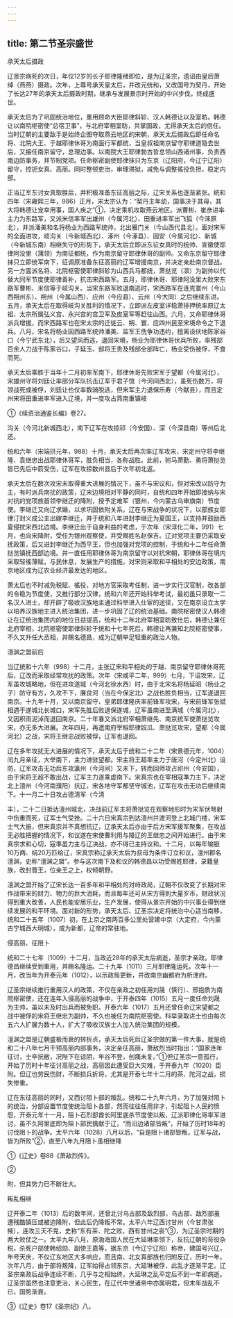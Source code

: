 ```yaml
---
---
---
```

title: 第二节圣宗盛世
---



承天太后摄政

辽景宗病死的次日，年仅12岁的长子耶律隆绪即位，是为辽圣宗，遗诏由皇后萧绰（燕燕）摄政。次年，上尊号承天皇太后，并改元统和，又改国号为契丹，开始了长达27年的承天太后摄政时期，继承与发展景宗时开始的中兴步伐，终成盛世。

承天太后为了巩固统治地位，重用顾命大臣耶律斜轸、汉人韩德让以及室昉。韩德让以南院枢密使“总宿卫事”，与北府宰相室昉，共掌国政，尤得承天太后的信任。当时辽朝的主要敌手是始终企图夺取燕云地区的宋朝，承天太后摄政后即任命名将、北院大王、于越耶律休哥为南面行军都统，当皇叔祖南京留守耶律道隐去世后，又接任南京留守，总理边事。以南院大王耶律勃古哲总领山西诸州事，负责西南边防事务，并节制党项。任命枢密副使耶律抹只为东京（辽阳府，今辽宁辽阳）留守，控扼女真、高丽。同时整顿吏治，审理滞狱，减免与调整徭役负担，稳定内部。

正当辽军东讨女真取胜后，并积极准备东征高丽之际，辽宋关系也逐渐紧张。统和四年（宋雍熙三年，986）正月，宋太宗认为：“契丹主年幼，国事决于其母，其大将韩德让宠幸用事，国人疾之”①，决定乘机攻取燕云地区。派曹彬、崔彦进率主力为东路军，又派米信率军出雄州（今属河北）、田重进率军出飞狐（今涞原北），并派潘美和名将杨业为西路军统帅，北出雁门关（今山西代县北）。面对宋军的全面进攻，岐沟关（今新城西北）、涿州（今涿县）、固安（今属河北）、新城（今新城东南）相继失守的形势下，承天太后立即派东征女真时的统帅、宣徽使耶律阿没里（蒲领）为南征都统，作为南京留守耶律休哥的副帅。又命东京留守耶律抹只立即统军南下，征调原准备东征高丽的辽军增援南京，并决定亲赴南京督战。另一方面派名将、北院枢密使耶律斜轸为山西兵马都统，萧挞览（凛）为副帅以代替大同军节度使耶律善补，抗击宋西路军。五月，耶律休哥、耶律阿没里大败宋东路军曹彬、米信等于岐沟关。当宋东路军败退南逃时，宋西路军在连克寰州（今山西朔州东）、朔州（今属山西）、应州（今应县）、云州（今大同）之后继续东进。五月，承天太后在取得岐沟关胜利的情况下，立即派左皮室详稳萧排押统率原辽太祖、太宗所属弘义宫、永兴宫的宫卫军及皮室军等赶往山西。六月，又命耶律休哥派兵增援，而宋西路军也在宋太宗的迁徙云、朔、寰、应四州民至宋境命令之下退兵。八月，宋名将杨业因西路军统帅潘美、监军王侁争功违约，擅离设伏地陈家谷口（今宁武东北），后又望风而逃，退回宋境，杨业为耶律休哥伏兵所败，率残部百余人力战于陈家谷口，子延玉、部将王贵及残部全部阵亡，杨业受伤被俘，不食而死。

承天太后乘胜于当年十二月初率军南下，耶律休哥先败宋军于望都（今属河北），宋雄州守将刘廷让率部分军队抗击辽军于君子馆（今河间西北），虽死伤数万，将领战死或被俘，刘廷让也仅率数骑脱逃，但宋军主力退保乐寿（今献县），而且定州宋将田重进率军进入辽境，并一度攻占燕南重镇岐

①《续资治通鉴长编》卷27。

沟关（今河北新城西北），南下辽军在攻掠祁（今安国）、深（今深县南）等州后北还。

统和六年（宋端拱元年，988）十月，承天太后再次率辽军攻宋，宋定州守将李继隆、袁继忠出战耶律休哥军，胜负相当，各称战胜。此前，驸马萧勤、勇将萧挞览皆已先后中箭受伤，辽军在攻掠数州县后于次年初北返。

承天太后在数次攻宋未取得重大进展的情况下，虽不与宋议和，但对宋改以防守为主，有时派兵南扰的政策，辽宋边境相对平静的同时，自统和四年开始即接纳与宋对抗的党项族首领李继迁的降附，授予定难军（银州，今内蒙古乌审旗南）节度使。李继迁又向辽求婚，以求巩固依附关系。辽在与宋战争的状况下，以部族女耶律汀封义成公主出嫁李继迁，并于统和八年进封李继迁为夏国王，以支持并鼓励西夏侵扰宋西北边境。李继迁出于自身利益的考虑，于次年（宋淳化二年，991）七月，也向宋降附，受任为银州观察使，并受赐姓名赵保吉。辽对党项主要仍采取安抚政策，后又进封李继迁为西平王，但也加强对党项的控制，于统和十二年任命萧挞览镇抚西部边境。并一直任用耶律休哥为南京留守以对抗宋朝，耶律休哥在境内采取轻徭薄赋，与民休息，发展生产的措施，对宋则采取和平相处的安边政策，南京地区成为辽农业经济最发达的地区。

萧太后也不时减免税赋、徭役，对地方官采取考任制，进一步实行汉官制，改各部的令稳为节度使，又推行部分汉律，统和六年还开始科举考试，最初虽只录取一二名汉人进士，却开辟了吸收汉族地主通过科举进入仕宦的途径，又在南京设立太学以培养汉族地主进入统治集团，进一步巩固了辽的统治基础。南院枢密使汉人韩德让在辽统治集团内的地位日益提高，统和十二年北府宰相室昉致仕后，韩德让兼任北府宰相，北院枢密使耶律斜轸于统和十七年死后，韩德让再兼知北院枢密使事，不久又升任大丞相，并赐名德昌，成为辽朝举足轻重的政治人物。

澶渊之盟前后

当辽统和十六年（998）十二月，主张辽宋和平相处的于越、南京留守耶律休哥死后，辽改而采取经常攻扰的政策。次年（宋咸平二年，999）七月，下诏攻宋，辽军虽攻城略地，但在进攻遂城（今河北徐水西）时，由于北宋名将杨延昭（杨业之子）防守有方，久攻不下，廉良河（当在今保定北）之战也胜负相当，辽军遂退回南京。十九年十月，又以南京留守、皇弟耶律隆庆率前锋军攻宋，与宋前锋军张斌相遇于遂城北长城口，宋军先胜后败退保遂城，辽军虽南进至满城（今属河北），又因积雨泥淖而退回南京。二十年春又派北府宰相萧继先、南京统军使萧挞览攻宋，亦无多大进展。次年四月，再遣南府宰相耶律奴瓜、萧挞览攻宋，望都（今属河北）之战，宋将王继忠战败被俘，辽军也退回。

辽在多年攻扰无大进展的情况下，承天太后于统和二十二年（宋景德元年，1004）闰九月亲征，大举南下，主力进驻望都。宋主将王超率主力于唐河（今定州北）设防，辽军攻击无功后东攻瀛州（今河间）又未下，转而回师攻占祁州（今安国），由于宋将王超不敢出战，辽军主力遂乘虚南下。宋真宗也在宰相寇準力主下，决定北上澶州（今河南濮阳）抗辽，宋各地守军都坚守城池，辽军在攻击无功后继续南下。十一月二十日攻占德清军（今清

丰），二十二日抵达澶州城北，决战前辽军主将萧挞览在观察地形时为宋军伏弩射中伤重而死，辽军士气受挫。二十六日宋真宗到达澶州并渡河登上北城门楼，宋军士气大振，但宋真宗并不真想抗辽，辽承天太后亦由于后方宋军援军聚集，在攻战无必胜把握的情况下，和议遂在宋使曹利用与降辽的王继忠之间开始进行。由于宋真宗求和心切，寇準虽力主与辽决战，亦不得已主持议和。十二月，以每年输银10万两、绢20万匹给辽，宋真宗称辽承天太后为叔母为条件订立和议，澶州郡名澶渊，史称“澶渊之盟”。参与这次南下及和议的韩德昌以功受赐姓耶律，录籍皇族，改封晋王，位亲王之上，权倾朝野。

澶渊之盟开始了辽宋长达一百多年和平相处的对峙政局，辽朝不仅改变了长期对宋作战带来的财力、物力的巨大消耗，而且每年还可从宋方得到大量岁币，财政状况得到重大改善，人民也能安居乐业，生产发展，使得从景宗开始的中兴事业得到继续发展的和平环境。面对新的形势，承天太后、辽圣宗决定将统治中心适当南移，统和二十五年（1007）初，在上京之南两百多公里处营建中京（大定府，今内蒙古宁城西大明城），成为新都，辽帝的常驻地。

侵高丽、征阻卜

统和二十七年（1009）十二月，当政近28年的承天太后病逝，圣宗才亲政。耶律德昌继续受到重用，并赐名隆运。二十九年（1011）三月耶律隆运死。次年十一月，改当年为开泰元年（1012），以示政局更新，并改南京幽都府为析津府。

辽圣宗继续推行重用汉人的政策，不仅在亲政之初任用刘晟（慎行）、邢抱质为南院枢密使，还在连年入侵高丽的战争中，于开泰四年（1015）五月一度任命刘晟为主帅，虽以未及时出兵而被免职。开泰六年（1017）五月还曾任命辽宋望都之战中被俘的宋将王继忠为副帅，不久也被任为南院枢密使。科举录取进士也由每次五六人扩展为数十人，扩大了吸收汉族士人加入统治集团的规模。

澶渊之盟是辽朝盛极而衰的转折点，承天太后死后辽圣宗做的第一件大事，就是统和二十八年七月干预高丽内部事务，决定亲征高丽，萧敌烈当时指出：“国家连年征讨，士卒抏敝，况陛下在谅阴，年谷不登，创痍未复。”①但辽圣宗一意孤行，开始了历时十年征讨高丽之战，高丽因此遭受巨大灾难，于开泰九年（1020）臣附。但辽也劳民伤财，不断损兵折将，尤其是开泰七年十二月的茶、陀河之战，损失惨重。

辽在东征高丽的同时，又西讨阻卜部的叛乱。统和二十九年六月，为了加强对阻卜的统治，分部设置节度使统治阻卜各部，然而往往任用非才，引起阻卜人民的愤怨，开泰元年十一月，阻卜石烈部酋长阿里底杀节度使以叛，辽派耶律化哥率军进讨，虽不久阿里底即为阻卜部民擒献于辽，“而沿边诸部皆叛”，开始了历时18年的讨伐阻卜的战争。太平六年（1028）八月以后，“自是阻卜诸部皆叛，辽军与战，皆为所败”②，直至八年九月阻卜虽相继降

①《辽史》卷88《萧敌烈传》。

②

附，但其势力已不断壮大。

叛乱相继

辽开泰二年（1013）后的数年间，还曾北讨乌古部及敌烈部，乌古部、敌烈部虽遭残酷镇压或被迫降附，但此后仍降叛不常。太平六年辽西讨甘州（今甘肃张掖），连攻三天不克，史称“东有茶、陀之败，西有甘州之丧”③，为辽圣宗时期的两大败仗之一。太平九年八月，原渤海国人民在大延琳率领下，反抗辽朝的苛役杂税，杀死户部使韩绍勋、副使王嘉等，据东京（今辽宁辽阳）称帝，建国号兴辽，年号天庆，不仅辽东地区大多响应，而且南、北女真部族也归附反辽，历时一年。次年八月，由于部将叛降，辽军始得占领东京，大延琳被俘，此乱才逐渐平定。辽圣宗亲政后战争连续不断，几乎与之相始终，大延琳之乱平定后不到一年即病逝。辽圣宗虽然也注意吏治，关心民生，在辽代中世诸帝中亦属明君，但末年战乱不已，国势渐衰。

③《辽史》卷17《圣宗纪》八。